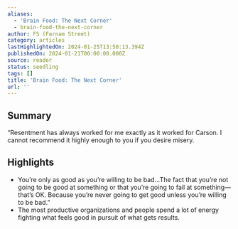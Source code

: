 ```yaml
---
aliases:
  - 'Brain Food: The Next Corner'
  - brain-food-the-next-corner
author: FS (Farnam Street)
category: articles
lastHighlightedOn: 2024-01-25T13:50:13.394Z
publishedOn: 2024-01-21T00:00:00.000Z
source: reader
status: seedling
tags: []
title: 'Brain Food: The Next Corner'
url: ''
---
```

## Summary

“Resentment has always worked for me exactly as it worked for Carson. I cannot recommend it highly enough to you if you desire misery.

## Highlights

- You’re only as good as you’re willing to be bad…The fact that you’re not going to be good at something or that you’re going to fail at something—that’s OK. Because you’re never going to get good unless you’re willing to be bad.”
- The most productive organizations and people spend a lot of energy fighting what feels good in pursuit of what gets results.
